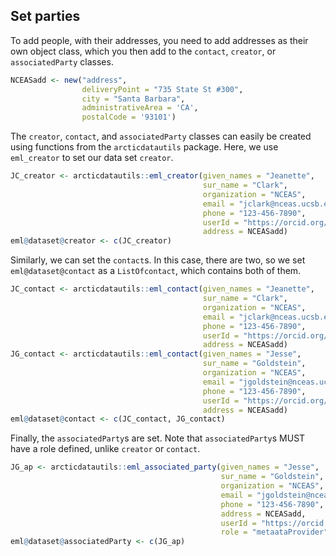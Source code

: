 ## Set parties

To add people, with their addresses, you need to add addresses as their own object class, which you then add to the `contact`, `creator`, or `associatedParty` classes.

```r
NCEASadd <- new("address", 
                deliveryPoint = "735 State St #300", 
                city = "Santa Barbara", 
                administrativeArea = 'CA', 
                postalCode = '93101')
```

The `creator`, `contact`, and `associatedParty` classes can easily be created using functions from the `arcticdatautils` package. Here, we use `eml_creator` to set our data set `creator`.

```r
JC_creator <- arcticdatautils::eml_creator(given_names = "Jeanette", 
                                           sur_name = "Clark", 
                                           organization = "NCEAS", 
                                           email = "jclark@nceas.ucsb.edu", 
                                           phone = "123-456-7890", 
                                           userId = "https://orcid.org/WWWW-XXXX-YYYY-ZZZZ",
                                           address = NCEASadd)
eml@dataset@creator <- c(JC_creator)
```

Similarly, we can set the `contact`s. In this case, there are two, so we set `eml@dataset@contact` as a `ListOfcontact`, which contains both of them.

```r
JC_contact <- arcticdatautils::eml_contact(given_names = "Jeanette", 
                                           sur_name = "Clark", 
                                           organization = "NCEAS", 
                                           email = "jclark@nceas.ucsb.edu", 
                                           phone = "123-456-7890",  
                                           userId = "https://orcid.org/WWWW-XXXX-YYYY-ZZZZ",
                                           address = NCEASadd)
JG_contact <- arcticdatautils::eml_contact(given_names = "Jesse", 
                                           sur_name = "Goldstein", 
                                           organization = "NCEAS", 
                                           email = "jgoldstein@nceas.ucsb.edu", 
                                           phone = "123-456-7890",  
                                           userId = "https://orcid.org/WWWW-XXXX-YYYY-ZZZZ",
                                           address = NCEASadd)
eml@dataset@contact <- c(JC_contact, JG_contact)
```

Finally, the `associatedParty`s are set. Note that `associatedParty`s MUST have a role defined, unlike `creator` or `contact`.

```r
JG_ap <- arcticdatautils::eml_associated_party(given_names = "Jesse", 
                                               sur_name = "Goldstein", 
                                               organization = "NCEAS", 
                                               email = "jgoldstein@nceas.ucsb.edu",
                                               phone = "123-456-7890",  
                                               address = NCEASadd, 
                                               userId = "https://orcid.org/WWWW-XXXX-YYYY-ZZZZ",
                                               role = "metaataProvider")
eml@dataset@associatedParty <- c(JG_ap)
```

